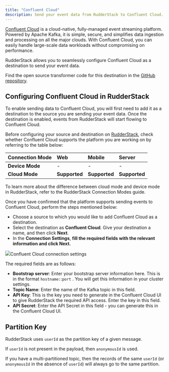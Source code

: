 ```yaml
---
title: "Confluent Cloud"
description: Send your event data from RudderStack to Confluent Cloud.
---
```


[Confluent Cloud](https://www.confluent.io/confluent-cloud/) is a cloud-native, fully-managed event streaming platform. Powered by Apache Kafka, it is simple, secure, and simplifies data ingestion and processing on all the major clouds. With Confluent Cloud, you can easily handle large-scale data workloads without compromising on performance.

RudderStack allows you to seamlessly configure Confluent Cloud as a destination to send your event data.

<div class="infoBlock">
Find the open source transformer code for this destination in the <a href="https://github.com/rudderlabs/rudder-transformer/tree/master/src/v0/destinations/confluent_cloud">GitHub repository</a>.
</div>

## Configuring Confluent Cloud in RudderStack

To enable sending data to Confluent Cloud, you will first need to add it as a destination to the source you are sending your event data. Once the destination is enabled, events from RudderStack will start flowing to Confluent Cloud.

Before configuring your source and destination on [RudderStack](https://app.rudderstack.com/), check whether Confluent Cloud supports the platform you are working on by referring to the table below:

| **Connection Mode** | **Web**       | **Mobile**    | **Server**    |
| :------------------ | :------------ | :------------ | :------------ |
| **Device Mode**     | -             | -             | -             |
| **Cloud Mode**      | **Supported** | **Supported** | **Supported** |

<div class="infoBlock">
To learn more about the difference between cloud mode and device mode in RudderStack, refer to the <Link to="/destinations/rudderstack-connection-modes/">RudderStack Connection Modes</Link> guide.
</div>

Once you have confirmed that the platform supports sending events to Confluent Cloud, perform the steps mentioned below:

- Choose a source to which you would like to add Confluent Cloud as a destination.
- Select the destination as **Confluent Cloud**. Give your destination a name, and then click **Next**.
- In the **Connection Settings**, **fill the required fields with the relevant information and click Next.**

<img src="../../assets/screenshot-2020-11-27-at-1.28.49-pm.png" /><span class="imageTitle">Confluent Cloud connection settings</span>

The required fields are as follows:

- **Bootstrap server**: Enter your bootstrap server information here. This is in the format `hostname:`:`port` . You will get this information in your cluster settings.
- **Topic Name**: Enter the name of the Kafka topic in this field.
- **API Key**: This is the key you need to generate in the Confluent Cloud UI to give RudderStack the required API access. Enter the key in this field.
- **API Secret**: Enter the API Secret in this field - you can generate this in the Confluent Cloud UI.

## Partition Key

RudderStack uses `userId` as the partition key of a given message.

<div class="infoBlock">

If `userId` is not present in the payload, then `anonymousId` is used.

</div>

If you have a multi-partitioned topic, then the records of the same `userId` \(or `anonymousId` in the absence of `userId`\) will always go to the same partition.


